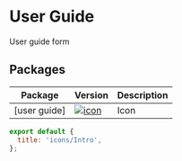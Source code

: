 
<Meta title="User Guide/Introductions"/>

# User Guide

User guide form

## Packages

| Package                                   | Version                                                                                          | Description |
| ----------------------------------------- | ------------------------------------------------------------------------------------------------ | ----------- |
| [user guide] | [![icon](https://img.shields.io/npm/v/@lion/icon.svg)](https://www.npmjs.com/package/@lion/icon) | Icon        |

```js script
export default {
  title: 'icons/Intro',
};
```
